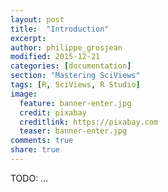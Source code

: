 ```yaml
---
layout: post
title:  "Introduction"
excerpt: 
author: philippe_grosjean
modified: 2015-12-21
categories: [documentation]
section: "Mastering SciViews"
tags: [R, SciViews, R Studio]
image:
  feature: banner-enter.jpg
  credit: pixabay
  creditlink: https://pixabay.com
  teaser: banner-enter.jpg
comments: true
share: true
---
```


TODO: ...
